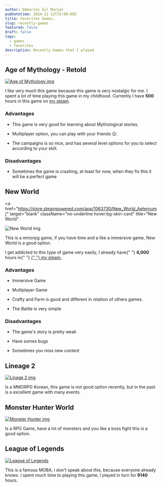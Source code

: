 ```yaml
---
author: Dâmocles Gil Marçal
pubDatetime: 2024-11-13T15:00:00Z
title: Favorites Games.
slug: recently-games
featured: false
draft: false
tags:
  - games
  - favorites
description: Recently Games that I played
---
```


<div className="">
  <h2>Age of Mythology - Retold</h2>
  <a
    href="https://store.steampowered.com/app/1934680/Age_of_Mythology_Retold/"
    target="blank"
    className="no-underline hover:bg-skin-card"
    title="Age of Mythology"
  >
    <img
      className="m-auto block w-full"
      src="https://assets.xboxservices.com/assets/bc/47/bc474335-7a87-4591-809d-624c55ee027e.jpg?n=9929222222_GLP-Page-Hero-1084_1920x1080.jpg"
      alt="Age of Mythology img"
    />
  </a>
  <p>
    I like very much this game because this game is very nostalgic for me. I
    spent a lot of time playing this game in my childhood.
    Currently I have <strong>500</strong> hours in this game on  <a href="https://steamcommunity.com/id/damoclesgil/" target="_blank">my steam</a>.
  </p>

  <h3>Advantages</h3>
<ul>
  <li>
    <p>This game is very good for learning about Mythological stories.</p>
  </li>

  <li>
    <p>Multiplayer option, you can play with your friends 😉.</p>
  </li>
  <li>
    <p>The campaigns is so nice, and has several level options for you to select according to your skill. </p>
  </li>
</ul>
  
  <h3>Disadvantages</h3>
<ul>
  <li>
    <p>Sometimes the game is crashing, at least for now, when they fix this it will be a perfect game</p>
  </li>
</ul>

<h2>New World</h2>

<a
  href="https://store.steampowered.com/app/1063730/New_World_Aeternum/"
  target="blank"
  className="no-underline hover:bg-skin-card"
  title="New World"
>
  <img
    className="m-auto block w-full"
    src="https://www.svg.com/img/gallery/dumb-things-everyone-ignores-about-new-world/intro-1639420161.webp"
    alt="New World img"
  />
</a>
<p>
  This is a mmorpg game, if you have time and a like a immersive game, New World
  is a good option.
</p>

<p>
  I get addicted to this type of game very easily, I already have{" "}
  <strong>4,000</strong> hours in{" "}
  <a href="https://steamcommunity.com/id/damoclesgil/" target="_blank">
    {" "}
    my steam.
  </a>
</p>

<h3>Advantages</h3>
<ul>
  <li>
    <p>Immersive Game</p>
  </li>
  <li>
    <p>Multiplayer Game</p>
  </li>
  <li>
    <p>Crafty and Farm is good and different in relation of others games.</p>
  </li>
  <li>
    <p>The Battle is very simple</p>
  </li>
</ul>
<h3>Disadvantages</h3>
<ul>
  <li>
    <p>The game's story is pretty weak</p>
  </li>
  <li>
    <p>Have somes bugs</p>
  </li>
  <li>
    <p>Sometimes you miss new content</p>
  </li>
</ul>

<h2>Lineage 2</h2>
<a
  href="https://google.com/"
  target="blank"
  className="no-underline hover:bg-skin-card"
  title="Linage 2"
>
  <img
    className="m-auto block w-full"
    src="https://sm.ign.com/ign_br/screenshot/default/cover-l2essence-1920x1080_bn75.jpg"
    alt="Linage 2 img"
  />
</a>
<p>
  Is a MMORPG Korean, this game is not good option recently, but in the past is
  a excellent game with many events.
</p>

<h2>Monster Hunter World</h2>
<a
  href="https://google.com/"
  target="blank"
  className="no-underline hover:bg-skin-card"
  title="Monster Hunter"
>
  <img
    className="m-auto block w-full"
    src="https://media.gq.com/photos/5a6f97c2cbcadf1e4e15c497/master/pass/monster-hunter-gq.jpg"
    alt="Monster Hunter img"
  />
</a>
<p>
  Is a RPG Game, have a lot of monsters and you like a boss fight this is a good
  option.
</p>

<h2>League of Legends</h2>
 <a
    href="https://google.com/"
    target="blank"
    className="no-underline hover:bg-skin-card"
    title="New World"
  >
    <img
      className="m-auto block w-full  object-contain"
      src="https://s2-ge.glbimg.com/FKUe6SrgjSlshS7Jk25FNsk2AZg=/1200x/smart/filters:cover():strip_icc()/i.s3.glbimg.com/v1/AUTH_bc8228b6673f488aa253bbcb03c80ec5/internal_photos/bs/2021/6/Q/Fq6AMUTJKxZA7SVgIJBA/league-of-legends.jpg"
      alt="League of Legends"
    />
  </a>
  <p>This is a famous MOBA, i don't speak about this, because everyone already knows. I spent much time to playing this game, I played in turn for <strong>9140</strong> hours.</p>
</div>
